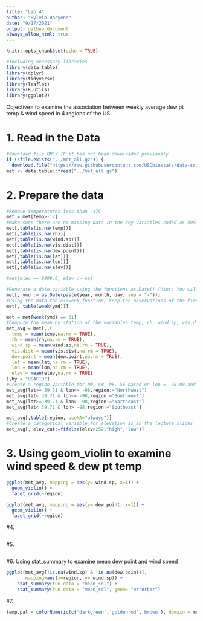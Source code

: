 ```yaml
---
title: "Lab 4"
author: "Sylvia Baeyens"
date: "9/17/2021"
output: github_document
always_allow_html: true
---
```


```r
knitr::opts_chunk$set(echo = TRUE)
```

```r
#including necessary libraries
library(data.table)
library(dplyr)
library(tidyverse)
library(leaflet)
library(R.utils)
library(ggplot2)
```

Objective= to examine the association between weekly average dew pt temp & wind speed in 4 regions of the US

# 1. Read in the Data

```r
#download file ONLY IF it has not been downloaded previously
if (!file.exists("../met_all.gz")) {
  download.file("https://raw.githubusercontent.com/USCbiostats/data-science-data/master/02_met/met_all.gz", "../met_all.gz", method="libcurl", timeout = 60)}
met <- data.table::fread("../met_all.gz")
```

# 2. Prepare the data
```r
#Remove temperatures less than -17C
met = met[temp>-17]
#Make sure there are no missing data in the key variables coded as 9999, 999, etc
met[,table(is.na(temp))]
met[,table(is.na(rh))]
met[,table(is.na(wind.sp))]
met[,table(is.na(vis.dist))]
met[,table(is.na(dew.point))]
met[,table(is.na(lat))]
met[,table(is.na(lon))]
met[,table(is.na(elev))]

#met[elev == 9999.0, elev := na]

#Generate a date variable using the functions as.Date() (hint: You will need the following to create a date paste(year, month, day, sep = "-")).
met[, ymd := as.Date(paste(year, month, day, sep = "-"))]
#Using the data.table::week function, keep the observations of the first week of the month.
met[, table(week(ymd))]

met = met[week(ymd) == 31]
#Compute the mean by station of the variables temp, rh, wind.sp, vis.dist, dew.point, lat, lon, and elev.
met_avg = met[,.(
  temp = mean(temp,na.rm = TRUE),
  rh = mean(rh,na.rm = TRUE),
  wind.sp = mean(wind.sp,na.rm = TRUE),
  vis.dist = mean(vis.dist,na.rm = TRUE),
  dew.point = mean(dew.point,na.rm = TRUE),
  lat = mean(lat,na.rm = TRUE),
  lon = mean(lon,na.rm = TRUE),
  elev = mean(elev,na.rm = TRUE)
),by = "USAFID"]
#Create a region variable for NW, SW, NE, SE based on lon = -98.00 and lat = 39.71 degrees
met_avg[lat>= 39.71 & lon<= -98,region:="Northwest"]
met_avg[lat< 39.71 & lon<= -98,region:="Southwest"]
met_avg[lat>= 39.71 & lon> -98,region:="Northeast"]
met_avg[lat< 39.71 & lon> -98,region:="Southeast"]

met_avg[,table(region, useNA="always")]
#Create a categorical variable for elevation as in the lecture slides
met_avg[, elev_cat:=fifelse(elev>252,"high","low")]
```

# 3. Using geom_violin to examine wind speed & dew pt temp
```r
ggplot(met_avg, mapping = aes(y= wind.sp, x=1)) +
  geom_violin() +
  facet_grid(~region)

ggplot(met_avg, mapping = aes(y= dew.point, x=1)) +
  geom_violin() +
  facet_grid(~region)
```

#4.
```r

```

#5.
```r

```

#6. Using stat_summary to examine mean dew point and wind speed
```r
ggplot(met_avg[!is.na(wind.sp) & !is.na(dew.point)], 
       mapping=aes(x=region, y= wind.sp)) +
    stat_summary(fun.data = "mean_sdl") +
    stat_summary(fun.data = "mean_sdl", geom= "errorbar")
```

#7.
```r
temp.pal = colorNumeric(c('darkgreen','goldenrod','brown'), domain = met_avg$rh)
```

